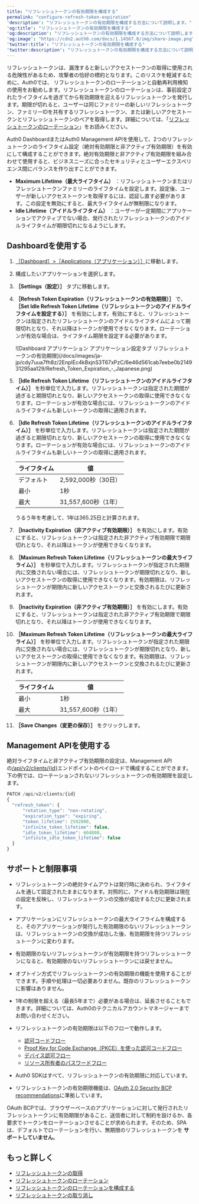 ```yaml
---
title: "リフレッシュトークンの有効期限を構成する"
permalink: "configure-refresh-token-expiration"
'description': "リフレッシュトークンの有効期限を構成する方法について説明します。"
'og:title': "リフレッシュトークンの有効期限を構成する"
'og:description': "リフレッシュトークンの有効期限を構成する方法について説明します。"
'og:image': "https://cdn2.auth0.com/docs/1.14567.0/img/share-image.png"
'twitter:title': "リフレッシュトークンの有効期限を構成する"
'twitter:description': "リフレッシュトークンの有効期限を構成する方法について説明します。"
---
```


リフレッシュトークンは、漏洩すると新しいアクセストークンの取得に使用される危険性があるため、攻撃者の恰好の標的となります。このリスクを軽減するために、Auth0では、 リフレッシュトークンのローテーションと自動再利用検知の使用をお勧めします。リフレッシュトークンのローテーションは、事前設定されたライフタイムを過ぎてから有効期限を迎えるリフレッシュトークンを発行します。期限が切れると、ユーザーは同じファミリーの新しいリフレッシュトークン、ファミリーIDを共有するリフレッシュトークン、または新しいアクセストークンとリフレッシュトークンのペアを取得します。詳細については、「[リフレッシュトークンのローテーション](/docs/ja-jp/secure/tokens/refresh-tokens/refresh-token-rotation)」をお読みください。

<Tooltip data-tooltip-id="react-containers-DefinitionTooltip-0" href="/docs/ja-jp/glossary?term=auth0-dashboard" tip="Auth0 Dashboard: サービスを構成するためのAuth0の主製品。" cta="用語集の表示">Auth0 Dashboard</Tooltip>またはAuth0 <Tooltip data-tooltip-id="react-containers-DefinitionTooltip-0" href="/docs/ja-jp/glossary?term=management-api" tip="Management API: 顧客が管理タスクを実行できるようにするための製品。" cta="用語集の表示">Management API</Tooltip>を使用して、2つのリフレッシュトークンのライフタイム設定（絶対有効期限と非アクティブ有効期限）を有効にして構成することができます。絶対有効期限と非アクティブ有効期限を組み合わせて使用すると、ビジネスニーズに合ったセキュリティとユーザーエクスペリエンス間にバランスを作り出すことができます。

* **Maximum Lifetime（最大ライフタイム）** ：リフレッシュトークンまたはリフレッシュトークンファ​ミリーのライフタイムを設定します。設定後、ユーザーが新しいアクセストークンを取得するには、認​証し直す必要があります。この設定を無効にすると、最大ライフタイムが無制限になります。
* **Idle Lifetime（アイドルライフタイム）** ：ユーザーが一定期間にアプリケーションでアクティブでない場合、発行されたリフレッシュトークンのアイドルライフタイムが期限切れになるようにします。

## Dashboardを使用する

1. [［Dashboard］>［Applications（アプリケーション）］](https://manage.auth0.com/#/applications)に移動します。
2. 構成したいアプリケーションを選択します。
3. **［Settings（設定）］** タブに移動します。
4. **［Refresh Token Expiration（リフレッシュトークンの有効期限）］** で、**［Set Idle Refresh Token Lifetime（リフレッシュトークンのアイドルライフタイムを設定する）］** を有効にします。有効にすると、リフレッシュトークンは指定されたリフレッシュトークンのアイドルライフタイムに​よって期限切れとなり、それ以降はトークンが使用できなくなります。ローテーションが有効な場合は、ライフタイム期限を設定する必要があります。

   <Frame>![Dashboard アプリケーション アプリケーション設定タブ リフレッシュトークンの有効期限](/docs/images/ja-jp/cdy7uua7fh8z/2EnpIEc4kBxjnS3T67xPzC/6e46d561cab7eebe0b214931295aa129/Refresh_Token_Expiration_-_Japanese.png)</Frame>

5. **［Idle Refresh Token Lifetime（リフレッシュトークンのアイドルライフタイム）］** を秒単位で入力します。リフレッシュトークンは指定された期間が過ぎると期限切れとなり、新しいアクセストークンの取得に使用できなくなります。ローテーションが有効な場合には、リフレッシュトークンのアイドルライフタイムも新しいトークンの取得に適用されます。
5. **［Idle Refresh Token Lifetime（リフレッシュトークンのアイドルライフタイム）］** を秒単位で入力します。リフレッシュトークンは指定された期間が過ぎると期限切れとなり、新しいアクセストークンの取得に使用できなくなります。ローテーションが有効な場合には、リフレッシュトークンのアイドルライフタイムも新しいトークンの取得に適用されます。

   <table class="table"><thead>
   <tr>
   <th><strong>ライフタイム</strong></th>
   <th><strong>値</strong></th>
   </tr>
   </thead>
   <tbody>
   <tr>
   <td>デフォルト</td>
   <td>2,592,000秒（30日）</td>
   </tr>
   <tr>
   <td>最小</td>
   <td>1秒</td>
   </tr>
   <tr>
   <td>最大</td>
   <td>31,557,600秒（1年）</td>
   </tr>
   </tbody>
   </table>

   <Callout icon="file-lines" color="#0EA5E9" iconType="regular">

   うるう年を考慮して、1年は365.25日と計算されます。

   </Callout>

6. **［Inactivity Expiration（非アクティブ有効期限）］** を有効にします。有効にすると、リフレッシュトークンは指定された非アクティブ有効期限で期限切れとなり、それ以降はトークンが使用できなくなります。
7. **［Maximum Refresh Token Lifetime（リフレッシュトークンの最大ライフライム）］** を秒単位で入力します。リフレッシュトークンが指定された期限内に交換されない場合には、リフレッシュトークンが期限切れとなり、新しいアクセストークンの取得に使用できなくなります。有効期限は、リフレッシュトークンが期限内に新しいアクセストークンと交換されるたびに更新されます。
6. **［Inactivity Expiration（非アクティブ有効期限）］** を有効にします。有効にすると、リフレッシュトークンは指定された非アクティブ有効期限で期限切れとなり、それ以降はトークンが使用できなくなります。
7. **［Maximum Refresh Token Lifetime（リフレッシュトークンの最大ライフライム）］** を秒単位で入力します。リフレッシュトークンが指定された期限内に交換されない場合には、リフレッシュトークンが期限切れとなり、新しいアクセストークンの取得に使用できなくなります。有効期限は、リフレッシュトークンが期限内に新しいアクセストークンと交換されるたびに更新されます。

   <table class="table"><thead>
   <tr>
   <th><strong>ライフタイム</strong></th>
   <th><strong>値</strong></th>
   </tr>
   </thead>
   <tbody>
   <tr>
   <td>最小</td>
   <td>1秒</td>
   </tr>
   <tr>
   <td>最大</td>
   <td>31,557,600秒（1年）</td>
   </tr>
   </tbody>
   </table>
8. **［Save Changes（変更の保存）］** をクリックします。

## Management APIを使用する

絶対ライフタイムと非アクティブ有効期限の設定は、Management APIの[/api/v2/clients/{id}](https://auth0.com/docs/api/management/v2#!/Clients/patch_clients_by_id)エンドポイントのペイロードで構成することができます。下の例では、ローテーションされないリフレッシュトークンの有効期限を設定します。

```javascript lines
PATCH /api/v2/clients/{id}
{
  "refresh_token": {
      "rotation_type": "non-rotating",
      "expiration_type": "expiring",
      "token_lifetime": 2592000,
      "infinite_token_lifetime": false,
      "idle_token_lifetime": 604800,
      "infinite_idle_token_lifetime": false
  }
}
```

## サポートと制限事項

* リフレッシュトークンの絶対タイムアウトは発行時に決められ、ライフタイムを通して固定されたままになります。対照的に、アイドル有効期限は現在の設定を反映し、リフレッシュトークンの交換が成功するたびに更新されます。
* アプリケーションにリフレッシュトークンの最大ライフライムを構成すると、そのアプリケーションが発行した有効期限のないリフレッシュトークンは、リフレッシュトークンの交換が成功した後、有効期限を持つリフレッシュトークンに変わります。
* 有効期限のないリフレッシュトークンが有効期限を持つリフレッシュトークンになると、有効期限のないリフレッシュトークンには戻せません。
* オプトイン方式でリフレッシュトークンの有効期限の機能を使用することができます。手順や処理は一切必要ありません。既存のリフレッシュトークンに影響はありません。
* 1年の制限を超える（最長5年まで）必要がある場合は、延長させることもできます。詳細については、Auth0のテクニカルアカウントマネージャーまでお問い合わせください。
* リフレッシュトークンの有効期限は以下のフローで動作します。

  + [認可コードフロー](/docs/ja-jp/get-started/authentication-and-authorization-flow/authorization-code-flow)
  + [Proof Key for Code Exchange（PKCE）を使った認可コードフロー](/docs/ja-jp/get-started/authentication-and-authorization-flow/authorization-code-flow-with-pkce)
  + [デバイス認可フロー](/docs/ja-jp/get-started/authentication-and-authorization-flow/device-authorization-flow)
  + [リソース所有者のパスワードフロー](/docs/ja-jp/get-started/authentication-and-authorization-flow/resource-owner-password-flow)
* Auth0 SDKはすべて、リフレッシュトークンの有効期限に対応しています。
* リフレッシュトークンの有効期限機能は、[OAuth 2.0 Security BCP recommendations](https://www.ietf.org/archive/id/draft-ietf-oauth-security-topics-16.html#section-4.13.2)に準拠しています。

<Callout icon="file-lines" color="#0EA5E9" iconType="regular">

OAuth BCPでは、ブラウザーベースのアプリケーションに対して発行されたリフレッシュトークンに有効期限があること、送信者に対して制約を設けるか、各要求でトークンをローテーションさせることが求められます。そのため、SPAは、デフォルトでローテーションを行い、無期限のリフレッシュトークンを **サポートしていません**。

</Callout>

## もっと詳しく

* [リフレッシュトークンの取得](/docs/ja-jp/secure/tokens/refresh-tokens/get-refresh-tokens)
* [リフレッシュトークンのローテーション](/docs/ja-jp/secure/tokens/refresh-tokens/refresh-token-rotation)
* [リフレッシュトークンのローテーションを構成する](/docs/ja-jp/secure/tokens/refresh-tokens/configure-refresh-token-rotation)
* [リフレッシュトークンの取り消し](/docs/ja-jp/secure/tokens/refresh-tokens/revoke-refresh-tokens)